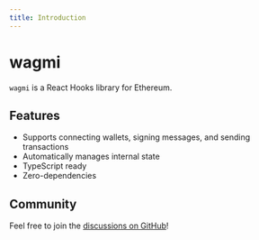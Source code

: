 ```yaml
---
title: Introduction
---
```


# wagmi

`wagmi` is a React Hooks library for Ethereum.

## Features

- Supports connecting wallets, signing messages, and sending transactions
- Automatically manages internal state
- TypeScript ready
- Zero-dependencies

## Community

Feel free to join the [discussions on GitHub](https://github.com/tmm/wagmi/discussions)!

